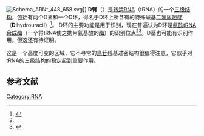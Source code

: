 {{about|tRNA上由D环和D茎组成的结构D臂|DNA上的一个结构|D環}}
[[Image:Schema_ARNt_448_658.svg|thumb]]]]
'''D臂'''（{{lang-en|'''D arm'''}}）是[[转运RNA|转运RNA]]（tRNA）的一个[[三级结构|三级结构]]，包括有两个D茎和一个D环，得名于D环上所含有的特殊碱基[[二氢尿嘧啶|二氢尿嘧啶]]（'''D'''ihydrouracil）<ref name=hardt1993>{{cite journal|last1=Hardt|first1=Wolf Dietrich|last2=Schlegl|first2=Judith|last3=Erdmann|first3=Volker A.|last4=Hartmann|first4=Roland K.|title=Role of the D arm and the anticodon arm in tRNA recognition by eubacterial and eukaryotic RNase P enzymes|journal=Biochemistry|date=December 1993|volume=32|issue=48|pages=13046–13053|doi=10.1021/bi00211a014|url=http://pubs.acs.org/doi/abs/10.1021/bi00211a014|accessdate=23 November 2014|archive-date=2019-12-15|archive-url=https://web.archive.org/web/20191215233633/https://pubs.acs.org/doi/abs/10.1021/bi00211a014|dead-url=no}}</ref>。
D环的主要功能是用于识别，现在普遍认为D环是[[氨酰tRNA合成酶|氨酰tRNA合成酶]]（一个将tRNA{{le|氨酰化|aminoacylation}}使之携带氨基酸的[[酶|酶]]）的识别位点<ref name=hardt1993/><ref name=smith1989>{{cite journal|last1=Smith|first1=Drew|last2=Yarus|first2=Michael|title=Transfer RNA structure and coding specificity|journal=Journal of Molecular Biology|date=April 1989|volume=206|issue=3|pages=489–501|doi=10.1016/0022-2836(89)90496-8|url=http://www.sciencedirect.com/science/article/pii/0022283689904968|accessdate=23 November 2014|archive-date=2015-09-24|archive-url=https://web.archive.org/web/20150924133359/http://www.sciencedirect.com/science/article/pii/0022283689904968|dead-url=no}}</ref>。D茎也可能有识别作用，但这还有待证明。

这是一个高度可变的区域，它不寻常的[[鳥苷|鳥苷]]残基过密结构很值得注意，它似乎对tRNA的三级结构的稳定起到重要作用。

==参考文献==

{{Reflist}}

{{DEFAULTSORT:D Arm}}
[[Category:RNA|Category:RNA]]